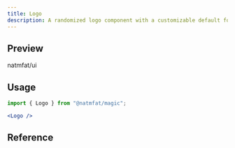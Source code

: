 ```yaml
---
title: Logo
description: A randomized logo component with a customizable default for your app
---
```


## Preview


<Preview transparent>
  <View className="flex-row items-center gap-2">
    <Logo />
    <Text className="text-subhead-default font-bold">natmfat/ui</Text>
  </View>
</Preview>

## Usage

```jsx
import { Logo } from "@natmfat/magic";
```

```jsx
<Logo />
```

## Reference


<Reference>
  <ReferenceItem
    prop="defaultGrid"
    type="Grid"
    description="10x10 grid to use for logo. Defaults to natmfat butterfly."
  />
</Reference>
